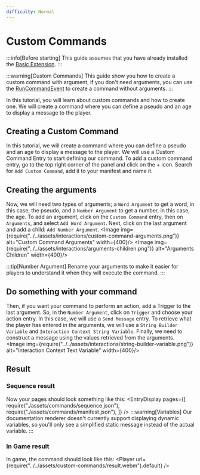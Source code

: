 ```yaml
---
difficulty: Normal
---
```



# Custom Commands
:::info[Before starting]
This guide assumes that you have already installed the [Basic Extension](../../02-getting-started/01-installation.mdx#basic-extension).
:::

:::warning[Custom Commands]
This guide show you how to create a custom command with argument, if you don't need arguments, you can use the [RunCommandEvent](../../../adapters/BasicAdapter/entries/event/on_run_command.mdx) to create a command without arguments.
:::

In this tutorial, you will learn about custom commands and how to create one. We will create a command where you can define a pseudo and an age to display a message to the player.

## Creating a Custom Command
In this tutorial, we will create a command where you can define a pseudo and an age to display a message to the player. We will use a Custom Command Entry to start defining our command.
To add a custom command entry, go to the top right corner of the panel and click on the + icon. Search for `Add Custom Command`, add it to your manifest and name it.
<EntrySearch entryName="custom_command" />

## Creating the arguments
Now, we will need two types of arguments; a `Word Argument` to get a word, in this case, the pseudo, and a `Number Argument` to get a number, in this case, the age.
To add an argument, click on the `Custom Command` entry, then on `Arguments`, and select `Add Word Argument`. Next, click on the last argument and add a child: `Add Number Argument`.
<Image img={require("../../assets/interactions/custom-command-arguments.png")} alt="Custom Command Arguments" width={400}/>
<Image img={require("../../assets/interactions/arguments-children.png")} alt="Arguments Children" width={400}/>

:::tip[Number Argument]
Rename your arguments to make it easier for players to understand it when they will execute the command.
:::

## Do something with your command
Then, if you want your command to perform an action, add a Trigger to the last argument. So, in the `Number Argument`, click on `Trigger` and choose your action entry. In this case, we will use a `Send Message` entry.
To retrieve what the player has entered in the arguments, we will use a `String Builder Variable` and `Interaction Context String Variable`. Finally, we need to construct a message using the values retrieved from the arguments.
<Image img={require("../../assets/interactions/string-builder-variable.png")} alt="Interaction Context Text Variable" width={400}/>


## Result

### Sequence result
Now your pages should look something like this:
<EntryDisplay pages={[
    require("./assets/commands/sequence.json"),
    require("./assets/commands/manifest.json"),
]} />
:::warning[Variables]
Our documentation renderer doesn't currently support displaying dynamic variables, so you'll only see a simplified static message instead of the actual variable.
:::

### In Game result
In game, the command should look like this:
<Player url={require("../../assets/custom-commands/result.webm").default} />
